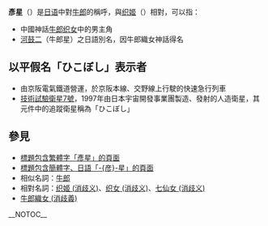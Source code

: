 '''彥星'''（{{Jp|j=彦星|hg=ひこぼし|rm=Hikoboshi}}）是[[日语|日语]]中對[[牛郎|牛郎]]的稱呼，與[[织姬|织姬]]（{{Jp|j=織姫|hg=おりひめ|rm=Orihime}}）相對，可以指：
* 中國神話[[牛郎织女|牛郎织女]]中的男主角
* [[河鼓二|河鼓二]]（牛郎星）之日語別名，因牛郎織女神話得名

== 以平假名「ひこぼし」表示者 ==
* 由京阪電氣鐵道營運，於京阪本線、交野線上行駛的快速急行列車
* [[技術試驗衛星7號|技術試驗衛星7號]]，1997年由日本宇宙開發事業團製造、發射的人造衛星，其元件中的追蹤衛星稱為「ひこぼし」

== 參見 ==
* [[Special:Search/intitle:"彥星"|標題包含繁體字「彥星」的頁面]]
* [[Special:Search/intitle:"彦星"|標題包含簡體字、日語「-{彦}-星」的頁面]]
* 相似名詞：[[牛郎|牛郎]]
* 相對名詞：[[织姬_(消歧义)|织姬 (消歧义)]]、[[织女_(消歧义)|织女 (消歧义)]]、[[七仙女_(消歧义)|七仙女 (消歧义)]]
* [[牛郎織女_(消歧義)|牛郎織女 (消歧義)]]

{{Disambiguation|Hikoboshi|Cat=二字日本相關消歧義}}
__NOTOC__
